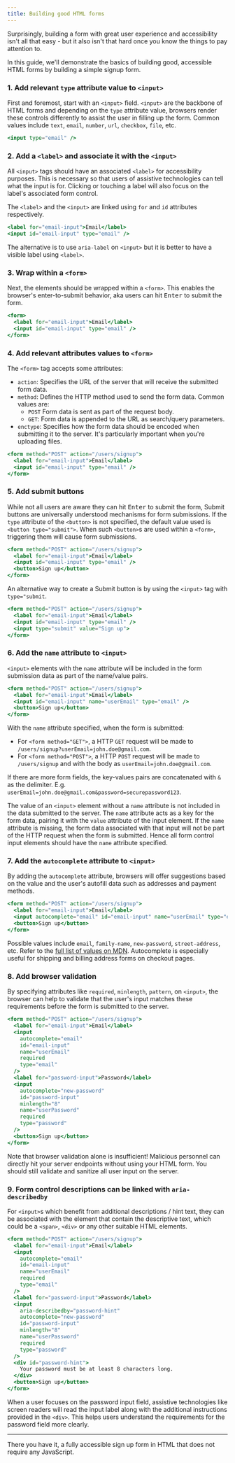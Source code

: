 ```yaml
---
title: Building good HTML forms
---
```


Surprisingly, building a form with great user experience and accessibility isn't all that easy - but it also isn't that hard once you know the things to pay attention to.

In this guide, we'll demonstrate the basics of building good, accessible HTML forms by building a simple signup form.

### 1. Add relevant `type` attribute value to `<input>`

First and foremost, start with an `<input>` field. `<input>` are the backbone of HTML forms and depending on the `type` attribute value, browsers render these controls differently to assist the user in filling up the form. Common values include `text`, `email`, `number`, `url`, `checkbox`, `file`, etc.

```jsx
<input type="email" />
```

### 2. Add a `<label>` and associate it with the `<input>`

All `<input>` tags should have an associated `<label>` for accessibility purposes. This is necessary so that users of assistive technologies can tell what the input is for. Clicking or touching a label will also focus on the label's associated form control.

The `<label>` and the `<input>` are linked using `for` and `id` attributes respectively.

```jsx
<label for="email-input">Email</label>
<input id="email-input" type="email" />
```

The alternative is to use `aria-label` on `<input>` but it is better to have a visible label using `<label>`.

### 3. Wrap within a `<form>`

Next, the elements should be wrapped within a `<form>`. This enables the browser's enter-to-submit behavior, aka users can hit <kbd>Enter</kbd> to submit the form.

```jsx
<form>
  <label for="email-input">Email</label>
  <input id="email-input" type="email" />
</form>
```

### 4. Add relevant attributes values to `<form>`

The `<form>` tag accepts some attributes:

- `action`: Specifies the URL of the server that will receive the submitted form data.
- `method`: Defines the HTTP method used to send the form data. Common values are:
  - `POST` Form data is sent as part of the request body.
  - `GET`: Form data is appended to the URL as search/query parameters.
- `enctype`: Specifies how the form data should be encoded when submitting it to the server. It's particularly important when you're uploading files.

```jsx
<form method="POST" action="/users/signup">
  <label for="email-input">Email</label>
  <input id="email-input" type="email" />
</form>
```

### 5. Add submit buttons

While not all users are aware they can hit <kbd>Enter</kbd> to submit the form, Submit buttons are universally understood mechanisms for form submissions. If the `type` attribute of the `<button>` is not specified, the default value used is `<button type="submit">`. When such `<button>`s are used within a `<form>`, triggering them will cause form submissions.

```jsx
<form method="POST" action="/users/signup">
  <label for="email-input">Email</label>
  <input id="email-input" type="email" />
  <button>Sign up</button>
</form>
```

An alternative way to create a Submit button is by using the `<input>` tag with `type="submit`.

```jsx
<form method="POST" action="/users/signup">
  <label for="email-input">Email</label>
  <input id="email-input" type="email" />
  <input type="submit" value="Sign up">
</form>
```

### 6. Add the `name` attribute to `<input>`

`<input>` elements with the `name` attribute will be included in the form submission data as part of the name/value pairs.

```jsx
<form method="POST" action="/users/signup">
  <label for="email-input">Email</label>
  <input id="email-input" name="userEmail" type="email" />
  <button>Sign up</button>
</form>
```

With the `name` attribute specified, when the form is submitted:

- For `<form method="GET">`, a HTTP `GET` request will be made to `/users/signup?userEmail=john.doe@gmail.com`.
- For `<form method="POST">`, a HTTP `POST` request will be made to `/users/signup` and with the body as `userEmail=john.doe@gmail.com`.

If there are more form fields, the key-values pairs are concatenated with `&` as the delimiter. E.g. `userEmail=john.doe@gmail.com&password=securepassword123`.

The value of an `<input>` element without a `name` attribute is not included in the data submitted to the server. The `name` attribute acts as a key for the form data, pairing it with the `value` attribute of the input element. If the `name` attribute is missing, the form data associated with that input will not be part of the HTTP request when the form is submitted. Hence all form control input elements should have the `name` attribute specified.

### 7. Add the `autocomplete` attribute to `<input>`

By adding the `autocomplete` attribute, browsers will offer suggestions based on the value and the user's autofill data such as addresses and payment methods.

```jsx
<form method="POST" action="/users/signup">
  <label for="email-input">Email</label>
  <input autocomplete="email" id="email-input" name="userEmail" type="email" />
  <button>Sign up</button>
</form>
```

Possible values include `email`, `family-name`, `new-password`, `street-address`, etc. Refer to the [full list of values on MDN](https://developer.mozilla.org/en-US/docs/Web/HTML/Attributes/autocomplete#values). Autocomplete is especially useful for shipping and billing address forms on checkout pages.

### 8. Add browser validation

By specifying attributes like `required`, `minlength`, `pattern`, on `<input>`, the browser can help to validate that the user's input matches these requirements before the form is submitted to the server.

```jsx
<form method="POST" action="/users/signup">
  <label for="email-input">Email</label>
  <input
    autocomplete="email"
    id="email-input"
    name="userEmail"
    required
    type="email"
  />
  <label for="password-input">Password</label>
  <input
    autocomplete="new-password"
    id="password-input"
    minlength="8"
    name="userPassword"
    required
    type="password"
  />
  <button>Sign up</button>
</form>
```

Note that browser validation alone is insufficient! Malicious personnel can directly hit your server endpoints without using your HTML form. You should still validate and sanitize all user input on the server.

### 9. Form control descriptions can be linked with `aria-describedby`

For `<input>`s which benefit from additional descriptions / hint text, they can be associated with the element that contain the descriptive text, which could be a `<span>`, `<div>` or any other suitable HTML elements.

```jsx
<form method="POST" action="/users/signup">
  <label for="email-input">Email</label>
  <input
    autocomplete="email"
    id="email-input"
    name="userEmail"
    required
    type="email"
  />
  <label for="password-input">Password</label>
  <input
    aria-describedby="password-hint"
    autocomplete="new-password"
    id="password-input"
    minlength="8"
    name="userPassword"
    required
    type="password"
  />
  <div id="password-hint">
    Your password must be at least 8 characters long.
  </div>
  <button>Sign up</button>
</form>
```

When a user focuses on the password input field, assistive technologies like screen readers will read the input label along with the additional instructions provided in the `<div>`. This helps users understand the requirements for the password field more clearly.

---

There you have it, a fully accessible sign up form in HTML that does not require any JavaScript.
